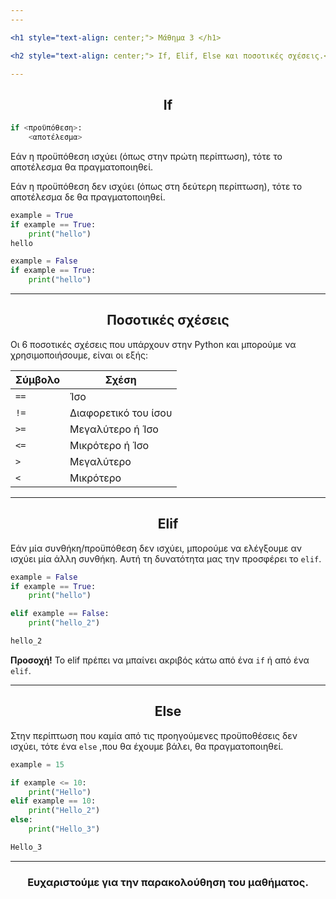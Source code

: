 ```yaml
---
---

<h1 style="text-align: center;"> Μάθημα 3 </h1>

<h2 style="text-align: center;"> If, Elif, Else και ποσοτικές σχέσεις.</h2>

---
```


<h2 style="text-align: center;">If</h2>

```python
if <προϋπόθεση>:
    <αποτέλεσμα>
```

Εάν η προϋπόθεση ισχύει (όπως στην πρώτη περίπτωση), τότε το αποτέλεσμα θα πραγματοποιηθεί. 

Εάν η προϋπόθεση δεν ισχύει (όπως στη δεύτερη περίπτωση), τότε το αποτέλεσμα δε θα πραγματοποιηθεί.

```python
example = True
if example == True:
    print("hello")
hello

example = False
if example == True:
    print("hello")
```

---

<h2 style="text-align: center;"> Ποσοτικές σχέσεις </h2>

Οι 6 ποσοτικές σχέσεις που υπάρχουν στην Python και μπορούμε να χρησιμοποιήσουμε, είναι οι εξής:

| Σύμβολο | Σχέση                |
|---------|----------------------|
| `==`    | Ίσο                  |
| `!=`    | Διαφορετικό του ίσου |
| `>=`    | Μεγαλύτερο ή Ίσο     |
| `<=`    | Μικρότερο ή Ίσο      |
| `>`     | Μεγαλύτερο           |
| `<`     | Μικρότερο            |

---

<h2 style="text-align: center;">Elif</h2>

Εάν μία συνθήκη/προϋπόθεση δεν ισχύει, μπορούμε να ελέγξουμε αν ισχύει μία άλλη συνθήκη.
Αυτή τη δυνατότητα μας την προσφέρει το ```elif```.

```python
example = False
if example == True:
    print("hello")

elif example == False:
    print("hello_2")

hello_2

```
**Προσοχή!** Το elif πρέπει να μπαίνει ακριβός κάτω από ένα ```if``` ή από ένα ```elif```.

---

<h2 style="text-align: center;"> Else </h2>

Στην περίπτωση που καμία από τις προηγούμενες προϋποθέσεις δεν ισχύει, τότε ένα ```else``` ,που θα έχουμε βάλει, θα πραγματοποιηθεί.

```python
example = 15

if example <= 10:
    print("Hello")
elif example == 10:
    print("Hello_2")
else:
    print("Hello_3")

Hello_3
```

---

<h3 style="text-align: center;"> Ευχαριστούμε για την παρακολούθηση του μαθήματος. </h3>
